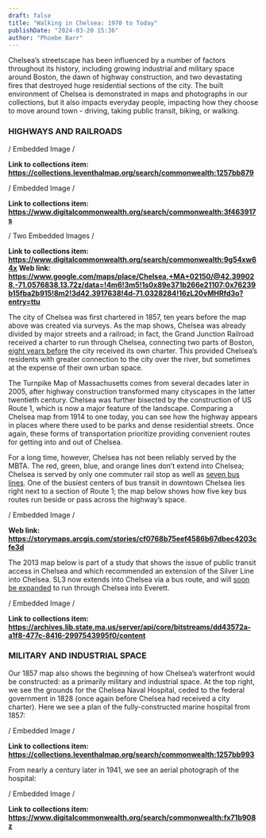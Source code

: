 ```yaml
---
draft: false
title: "Walking in Chelsea: 1970 to Today"
publishDate: "2024-03-20 15:36"
author: "Phoebe Barr"
---
```


Chelsea’s streetscape has been influenced by a number of factors throughout its history, including growing industrial and military space around Boston, the dawn of highway construction, and two devastating fires that destroyed huge residential sections of the city. The built environment of Chelsea is demonstrated in maps and photographs in our collections, but it also impacts everyday people, impacting how they choose to move around town - driving, taking public transit, biking, or walking. 

### HIGHWAYS AND RAILROADS

/ Embedded Image /

**Link to collections item: https://collections.leventhalmap.org/search/commonwealth:1257bb879**

/ Embedded Image /

**Link to collections item: https://www.digitalcommonwealth.org/search/commonwealth:3f463917s**

/ Two Embedded Images /

**Link to collections item: https://www.digitalcommonwealth.org/search/commonwealth:9g54xw64x**
**Web link: https://www.google.com/maps/place/Chelsea,+MA+02150/@42.399028,-71.0576838,13.72z/data=!4m6!3m5!1s0x89e371b266e21107:0x76239b15fba2b915!8m2!3d42.3917638!4d-71.0328284!16zL20vMHRfd3o?entry=ttu**

The city of Chelsea was first chartered in 1857, ten years before the map above was created via surveys. As the map shows, Chelsea was already divided by major streets and a railroad; in fact, the Grand Junction Railroad received a charter to run through Chelsea, connecting two parts of Boston, [eight years before](<https://www.loc.gov/resource/gdcmassbookdig.burningofchelsea00pratt/?sp=17&st=pdf&r=-0.33%2C-0.083%2C1.66%2C1.66%2C0&pdfPage=22>) the city received its own charter. This provided Chelsea’s residents with greater connection to the city over the river, but sometimes at the expense of their own urban space. 

The Turnpike Map of Massachusetts comes from several decades later in 2005, after highway construction transformed many cityscapes in the latter twentieth century. Chelsea was further bisected by the construction of US Route 1, which is now a major feature of the landscape. Comparing a Chelsea map from 1914 to one today, you can see how the highway appears in places where there used to be parks and dense residential streets. Once again, these forms of transportation prioritize providing convenient routes for getting into and out of Chelsea. 

For a long time, however, Chelsea has not been reliably served by the MBTA. The red, green, blue, and orange lines don’t extend into Chelsea; Chelsea is served by only one commuter rail stop as well as [seven bus lines](<https://www.chelseama.gov/archives/mbta_info.php>). One of the busiest centers of bus transit in downtown Chelsea lies right next to a section of Route 1; the map below shows how five key bus routes run beside or pass across the highway’s space.

/ Embedded Image /

**Web link: https://storymaps.arcgis.com/stories/cf0768b75eef4586b67dbec4203cfe3d**

The 2013 map below is part of a study that shows the issue of public transit access in Chelsea and which recommended an extension of the Silver Line into Chelsea. SL3 now extends into Chelsea via a bus route, and will [soon be expanded](<https://mass.streetsblog.org/2024/03/08/mbta-endorses-a-new-bus-rapid-transit-route-through-everett>) to run through Chelsea into Everett.

/ Embedded Image /

**Link to collections item: https://archives.lib.state.ma.us/server/api/core/bitstreams/dd43572a-a1f8-477c-8416-2997543995f0/content**

### MILITARY AND INDUSTRIAL SPACE

Our 1857 map also shows the beginning of how Chelsea’s waterfront would be constructed: as a primarily military and industrial space. At the top right, we see the grounds for the Chelsea Naval Hospital, ceded to the federal government in 1828 (once again before Chelsea had received a city charter). Here we see a plan of the fully-constructed marine hospital from 1857: 

/ Embedded Image /

**Link to collections item: https://collections.leventhalmap.org/search/commonwealth:1257bb993**

From nearly a century later in 1941, we see an aerial photograph of the hospital: 

/ Embedded Image /

**Link to collections item: https://www.digitalcommonwealth.org/search/commonwealth:fx71b908z**

